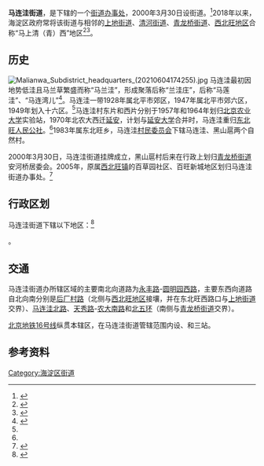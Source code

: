 {{中国乡级行政区
|景观照片文件名 = Houchangcun in Haidian District Beijing2018.jpg
|景观照片描述 = [[中关村软件园|中关村软件园]]二期（俗称[[后厂村|后厂村]]，2018年摄）
|汉语拼音 = 
|其他语言 = 
|其他语言名称 = 
|旧称 = 
|地名出处 = 因地势低洼，过去多种马连草而得名<ref name="hddm">{{cite book|author=海淀区地名志编辑委员会|title=北京市海淀区地名志|year=1992|publisher=北京出版社|isbn=7-200-01890-2}}</ref>{{rp|253}}
|位置图文件名 = 
|位置图描述 = 
|自定义图片= 
|建置时间 = 2000年3月30日（设街道）<ref>{{cite web|url=http://www.hdda.gov.cn/hddsj/2000nian/|title=2000年大事记|work=海淀档案馆|accessdate=2016-10-18}}{{dead link|date=2018年2月 |bot=InternetArchiveBot |fix-attempted=yes }}</ref>
|政府驻地 = 马连洼北路8号
|毗邻 = [[西北旺地区|西北旺地区]]、[[上地街道|上地街道]]、[[青龙桥街道|青龙桥街道]]
|总面积 = 
|总人口 = 
|总人口年份 = 
|户籍人口 = 
|户籍人口年份 = 
|常住人口 = 119022人<ref>{{cite web|url=http://zyk.bjhd.gov.cn/jbdt/auto4514_51808/auto4514_54025/auto4514/auto4514_54045/auto4514/202106/P020210607318472808814.pdf|title=北京市海淀区第七次全国人口普查公报|publisher=北京市海淀区统计局|date=2021-06-07|accessdate=2021-06-18}}</ref>
|常住人口年份 = 2020
|人口密度 = 
|GDP = 
|GDP年份 = 
|邮政编码 = 100094
|电话区号 = 10
|官方网站 = 
|网站名称 = 
|11/01/08/020/000}}

'''马连洼街道'''，是{{PRC admin/fullname|11/01/08/020/000|3}}下辖的一个[[街道办事处|街道办事处]]，2000年3月30日设街道。<ref>{{PRC admin/ref sgc|{{PRC admin/parent|11/01/08/020/000}}}}</ref>2018年以来，海淀区政府常将该街道与相邻的[[上地街道|上地街道]]、[[清河街道_(北京市)|清河街道]]、[[青龙桥街道|青龙桥街道]]、[[西北旺地区|西北旺地区]]合称“马上清（青）西”地区<ref>{{cite news|url=http://www.bj.chinanews.com/news/2018/0621/65627.html|title=海淀构建“马上清（青）西”环境秩序责任共同体|publisher=[[中国新闻网|中国新闻网]]|date=2018-06-21|accessdate=2021-04-05}}</ref><ref>{{cite news|url=https://www.takefoto.cn/viewnews-1711221.html|title=北京海淀“四街一镇”共同发力， “马上清（青）西”要大动|work=[[北京晚报|北京晚报]]|date=2019-02-22|accessdate=2021-04-05}}</ref>。

== 历史 ==
[[File:Malianwa_Subdistrict_headquarters_(20210604174255).jpg|thumb]]
马连洼最初因地势低洼且马兰草繁盛而称“马兰洼”，形成聚落后称“兰洼庄”，后称“马莲洼”、“马连湾儿”<ref name="hlp">{{Cite book|title=北京地铁站名掌故|last=户力平|publisher=东方出版社|year=2020|isbn=978-7-5207-1180-7|location=北京|pages=335}}</ref>。马连洼一带1928年属北平市郊区，1947年属北平市郊六区，1949年划入十六区。<ref name="hddm"/>{{rp|243}}马连洼村东片和西片分别于1957年和1964年划归[[北京农业大学|北京农业大学]]实验站，1970年北农大西迁[[延安|延安]]，计划与[[延安大学|延安大学]]合并时，马连洼重归[[西北旺地区|东北旺人民公社]]。<ref name="hddm"/>{{rp|253}}1983年属东北旺乡，马连洼[[村民委员会|村民委员会]]下辖马连洼、黑山扈两个自然村。

2000年3月30日，马连洼街道挂牌成立，黑山扈村后来在行政上划归[[青龙桥街道|青龙桥街道]]安河桥居委会。2005年，原属[[西北旺镇|西北旺镇]]的百草园社区、百旺新城地区划归马连洼街道办事处。<ref>{{cite web|url=http://www.hdda.gov.cn/new/daggn/bygz/hdys/2005dsj/201307/t20130721_518647.html|title=2005年大事记|publisher=海淀档案局|date=2013-07-21|accessdate=2016-06-04|deadurl=yes|archiveurl=https://web.archive.org/web/20160808070217/http://www.hdda.gov.cn/new/daggn/bygz/hdys/2005dsj/201307/t20130721_518647.html|archivedate=2016-08-08}}</ref>

== 行政区划 ==
马连洼街道下辖以下地区：<ref>{{PRC admin/ref sgc|11/01/08/020/000}}</ref>

{{PRC admin/children|11/01/08/020/000}}。

== 交通 ==
马连洼街道办所辖区域的主要南北向道路为[[永丰路_(北京)|永丰路]]-[[圆明园西路|圆明园西路]]，主要东西向道路自北向南分别是[[后厂村路|后厂村路]]（北侧与[[西北旺地区|西北旺地区]]接壤，并在东北旺西路口与[[上地街道|上地街道]]交界）、[[马连洼北路|马连洼北路]]、[[天秀路|天秀路]]-[[农大南路|农大南路]]和[[北京五环路|北五环]]（南侧与[[青龙桥街道|青龙桥街道]]交界）。

[[北京地铁16号线|北京地铁16号线]]纵贯本辖区，在马连洼街道管辖范围内设{{站|西北旺}}、{{站|马连洼}}和{{站|农大南路}}三站。

== 参考资料 ==
{{Reflist|2}}

{{北京市海淀区行政区划}}

[[Category:海淀区街道|Category:海淀区街道]]